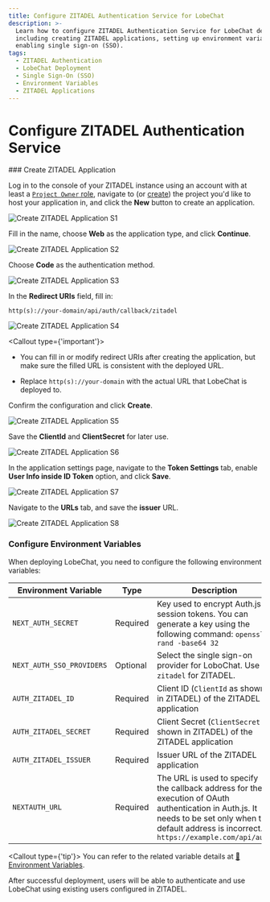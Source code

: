 ```yaml
---
title: Configure ZITADEL Authentication Service for LobeChat
description: >-
  Learn how to configure ZITADEL Authentication Service for LobeChat deployment,
  including creating ZITADEL applications, setting up environment variables, and
  enabling single sign-on (SSO).
tags:
  - ZITADEL Authentication
  - LobeChat Deployment
  - Single Sign-On (SSO)
  - Environment Variables
  - ZITADEL Applications
---
```


# Configure ZITADEL Authentication Service

<Steps>
  ### Create ZITADEL Application

Log in to the console of your ZITADEL instance using an account with at least a [`Project Owner` role](https://zitadel.com/docs/guides/manage/console/managers#roles), navigate to (or [create](https://zitadel.com/docs/guides/manage/console/projects#create-a-project)) the project you'd like to host your application in, and click the **New** button to create an application.

<Image
  alt="Create ZITADEL Application S1"
  inStep
  src="https://github.com/lobehub/lobe-chat/assets/8692892/b05473ad-04a6-4ebc-9810-116c778d4448"
/>

Fill in the name, choose **Web** as the application type, and click **Continue**.

<Image
  alt="Create ZITADEL Application S2"
  inStep
  src="https://github.com/lobehub/lobe-chat/assets/8692892/5a0e6c58-9e6f-4ffb-8af2-32e48cfb45b0"
/>

Choose **Code** as the authentication method.

<Image
  alt="Create ZITADEL Application S3"
  inStep
  src="https://github.com/lobehub/lobe-chat/assets/8692892/14ecaa12-74a1-4e2f-b171-9d9ac09d3d63"
/>

In the **Redirect URIs** field, fill in:

```
http(s)://your-domain/api/auth/callback/zitadel
```

<Image
  alt="Create ZITADEL Application S4"
  inStep
  src="https://github.com/lobehub/lobe-chat/assets/8692892/4ff3c3a0-9ca0-45ff-8f3a-219f4445098b"
/>

<Callout type={'important'}>
  - You can fill in or modify redirect URIs after creating the application, but make sure the filled
  URL is consistent with the deployed URL.

- Replace `http(s)://your-domain` with the actual URL that LobeChat is deployed to.

</Callout>

Confirm the configuration and click **Create**.

<Image
  alt="Create ZITADEL Application S5"
  inStep
  src="https://github.com/lobehub/lobe-chat/assets/8692892/bee24764-aa42-47d9-ad43-bcb8e7b35bc3"
/>

Save the **ClientId** and **ClientSecret** for later use.

<Image
  alt="Create ZITADEL Application S6"
  inStep
  src="https://github.com/lobehub/lobe-chat/assets/8692892/407b4eed-7f21-4aa6-b68f-9bae2faf09d0"
/>

In the application settings page, navigate to the **Token Settings** tab, enable **User Info inside ID Token** option, and click **Save**.

<Image
  alt="Create ZITADEL Application S7"
  inStep
  src="https://github.com/lobehub/lobe-chat/assets/8692892/d84235b1-45f6-447d-bdd9-58ab9527dc9b"
/>

Navigate to the **URLs** tab, and save the **issuer** URL.

<Image
  alt="Create ZITADEL Application S8"
  inStep
  src="https://github.com/lobehub/lobe-chat/assets/8692892/d12a2661-7b98-484f-8f3d-07e84d42ae08"
/>

### Configure Environment Variables

When deploying LobeChat, you need to configure the following environment variables:

| Environment Variable | Type | Description |
| --- | --- | --- |
| `NEXT_AUTH_SECRET` | Required | Key used to encrypt Auth.js session tokens. You can generate a key using the following command: `openssl rand -base64 32` |
| `NEXT_AUTH_SSO_PROVIDERS` | Optional | Select the single sign-on provider for LoboChat. Use `zitadel` for ZITADEL. |
| `AUTH_ZITADEL_ID` | Required | Client ID (`ClientId` as shown in ZITADEL) of the ZITADEL application |
| `AUTH_ZITADEL_SECRET` | Required | Client Secret (`ClientSecret` as shown in ZITADEL) of the ZITADEL application |
| `AUTH_ZITADEL_ISSUER` | Required | Issuer URL of the ZITADEL application |
| `NEXTAUTH_URL` | Required | The URL is used to specify the callback address for the execution of OAuth authentication in Auth.js. It needs to be set only when the default address is incorrect. `https://example.com/api/auth` |

  <Callout type={'tip'}>
    You can refer to the related variable details at [📘Environment Variables](/docs/self-hosting/environment-variables/auth#zitadel).

</Callout>
</Steps>

<Callout>
  After successful deployment, users will be able to authenticate and use LobeChat using existing
  users configured in ZITADEL.
</Callout>
